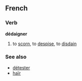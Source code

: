 ==French==
===Verb===
'''dédaigner'''

# to [[scorn]], to [[despise]], to [[disdain]]

===See also===
*[[détester]]
*[[haïr]]